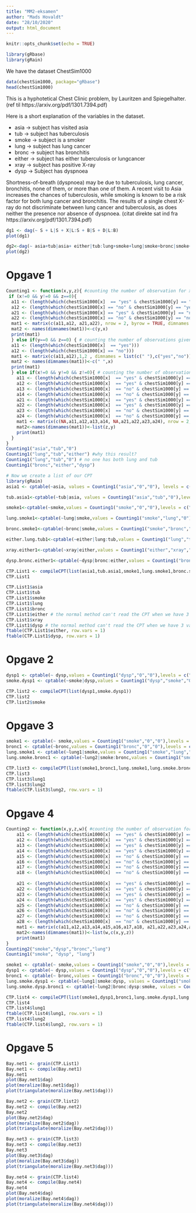```yaml
---
title: "MM2-eksamen"
author: "Mads Hovaldt"
date: "28/10/2020"
output: html_document
---
```


```r
knitr::opts_chunk$set(echo = TRUE)
```

```r
library(gRbase)
library(gRain)
```

We have the dataset ChestSim1000
```r
data(chestSim1000, package="gRbase")
head(chestSim1000)
```

This is a hyphotetical Chest Clinic problem, by Lauritzen and Spiegelhalter. (ref til https://arxiv.org/pdf/1301.7394.pdf)

Here is a short explanation of the variables in the dataset.

* asia $\rightarrow$ subject has visited asia
* tub $\rightarrow$ subject has tuberculosis
* smoke $\rightarrow$ subject is a smoker
* lung $\rightarrow$ subject has lung cancer
* bronc $\rightarrow$ subject has bronchitis
* either $\rightarrow$ subject has either tuberculosis or lungcancer
* xray $\rightarrow$ subject has positive X-ray
* dysp $\rightarrow$ Subject has dyspnoea

Shortness-of-breath (dyspnoea) may be due to tuberculosis, lung cancer, bronchitis, none of them, or more than one of them. A recent visit to Asia increases the chances of tuberculosis, while smoking is known to be a risk factor for both lung cancer and bronchitis. The results of a single chest X-ray do not discriminate between lung cancer and tuberculosis, as does neither the presence nor absence of dyspnoea. (citat direkte sat ind fra https://arxiv.org/pdf/1301.7394.pdf)

```r
dg1 <- dag(~ S + L|S + X|L:S + B|S + D|L:B)
plot(dg1)
```




```r
dg2<-dag(~ asia+tub|asia+ either|tub:lung+smoke+lung|smoke+bronc|smoke+dysp|either:bronc+xray|either)
plot(dg2)
```


# Opgave 1 
```r


Counting1 <- function(x,y,z){ #counting the number of observation for x and y
 if (x!=0 && y!=0 && z==0){
  a11 <- (length(which(chestSim1000[x]  == "yes" & chestSim1000[y] == "yes")))
  a12 <- (length(which(chestSim1000[x] == "no" & chestSim1000[y] == "yes")))
  a21 <- (length(which(chestSim1000[x] == "yes" & chestSim1000[y] == "no")))
  a22 <- (length(which(chestSim1000[x] == "no" & chestSim1000[y] == "no")))
  mat1 <- matrix(c(a11,a12, a21,a22), nrow = 2, byrow = TRUE, dimnames = list(c("yes","no"),c("yes","no")))
  mat2 <- names(dimnames(mat1))<-c(y,x)
  print(mat1)
  } else if(y==0 && z==0) { # counting the number of observations given x and y=0
  a11 <- (length(which(chestSim1000[x]  == "yes")))
  a12 <- (length(which(chestSim1000[x] == "no")))
  mat1 <- matrix(c(a11,a12),1,2 , dimnames = list(c(" "),c("yes","no")))
  mat2 <- names(dimnames(mat1))<-c(" ",x)
  print(mat1)
  } else if(x!=0 && y!=0 && z!=0){ # counting the number of observations given x,y and z
    a11 <- (length(which(chestSim1000[x]  == "yes" & chestSim1000[y] == "yes" & chestSim1000[z] == "yes")))
    a12 <- (length(which(chestSim1000[x]  == "yes" & chestSim1000[y] == "no" & chestSim1000[z] == "yes")))
    a13 <- (length(which(chestSim1000[x]  == "no" & chestSim1000[y] == "yes" & chestSim1000[z] == "yes")))
    a14 <- (length(which(chestSim1000[x]  == "no" & chestSim1000[y] == "no" & chestSim1000[z] == "yes")))
    a21 <- (length(which(chestSim1000[x]  == "yes" & chestSim1000[y] == "yes" & chestSim1000[z] == "no")))
    a22 <- (length(which(chestSim1000[x]  == "yes" & chestSim1000[y] == "no" & chestSim1000[z] == "no")))
    a23 <- (length(which(chestSim1000[x]  == "no" & chestSim1000[y] == "yes" & chestSim1000[z] == "no")))
    a24 <- (length(which(chestSim1000[x]  == "no" & chestSim1000[y] == "no" & chestSim1000[z] == "no")))
    mat1 <- matrix(c(NA,a11,a12,a13,a14, NA,a21,a22,a23,a24), nrow = 2, byrow = TRUE, dimnames = list(c("yes","no"),c(x,"yes/ yes","no/yes","yes/no","no/no")))
    mat2<-names(dimnames(mat1))<-list(z,y)
    print(mat1)
  }
}
Counting1("asia","tub","0")
Counting1("lung","tub","either") #why this result?
Counting1("lung","tub","0") # no one has both lung and tub 
Counting1("bronc","either","dysp")

# Now we create a list of our CPT
library(gRain)
asia1 <- cptable(~asia, values = Counting1("asia","0","0"), levels = c("yes","no"))

tub.asia1<-cptable(~tub|asia, values = Counting1("asia","tub","0"),levels = c("yes","no"))

smoke1<-cptable(~smoke,values = Counting1("smoke","0","0"),levels = c("yes","no"))

lung.smoke1<-cptable(~lung|smoke,values = Counting1("smoke","lung","0"),levels = c("yes","no"))

bronc.smoke1<-cptable(~bronc|smoke,values = Counting1("smoke","bronc","0"),levels = c("yes","no"))

either.lung.tub1<-cptable(~either|lung:tub,values = Counting1("lung","tub","either")[,2:5],levels = c("yes","no")) 

xray.either1<-cptable(~xray|either,values = Counting1("either","xray","0"),levels = c("yes","no"))

dysp.bronc.either1<-cptable(~dysp|bronc:either,values = Counting1("bronc","either","dysp")[,2:5],levels = c("yes","no"))

CTP.List1 <- compileCPT(list(asia1,tub.asia1,smoke1,lung.smoke1,bronc.smoke1,either.lung.tub1,xray.either1,dysp.bronc.either1))
CTP.List1

CTP.List1$asia
CTP.List1$tub
CTP.List1$smoke
CTP.List1$lung
CTP.List1$bronc
CTP.List1$either # the normal method can't read the CPT when we have 3 variables
CTP.List1$xray
CTP.List1$dysp # the normal method can't read the CPT when we have 3 variables
ftable(CTP.List1$either, row.vars = 1)
ftable(CTP.List1$dysp, row.vars = 1)

```

# Opgave 2
```r
dysp1 <- cptable(~ dysp,values = Counting1("dysp","0","0"),levels = c("yes","no"))
smoke.dysp1 <- cptable(~smoke|dysp,values = Counting1("dysp","smoke","0"),levels = c("yes","no"))

CTP.list2 <- compileCPT(list(dysp1,smoke.dysp1))
CTP.list2
CTP.list2$smoke
```

# Opgave 3
```r
smoke1 <- cptable(~ smoke,values = Counting1("smoke","0","0"),levels = c("yes","no"))
bronc1 <- cptable(~bronc,values = Counting1("bronc","0","0"),levels = c("yes","no"))
lung.smoke1 <- cptable(~lung1|smoke,values = Counting1("smoke","lung","0"),levels = c("yes","no"))
lung.smoke.bronc1 <- cptable(~lung2|smoke:bronc,values = Counting1("smoke","bronc","lung")[,2:5],levels = c("yes","no"))

CTP.list3 <- compileCPT(list(smoke1,bronc1,lung.smoke1,lung.smoke.bronc1))
CTP.list3
CTP.list3$lung1
CTP.list3$lung2
ftable(CTP.list3$lung2, row.vars = 1)
```

# Opgave 4
```r
Counting2 <- function(x,y,z,w){ #counting the number of observation for x and y
    a11 <- (length(which(chestSim1000[x]  == "yes" & chestSim1000[y] == "yes" & chestSim1000[z] == "yes" & chestSim1000[w] == "yes")))
    a12 <- (length(which(chestSim1000[x]  == "yes" & chestSim1000[y] == "yes" & chestSim1000[z] == "no" & chestSim1000[w] == "yes")))
    a13 <- (length(which(chestSim1000[x]  == "yes" & chestSim1000[y] == "no" & chestSim1000[z] == "yes" & chestSim1000[w] == "yes")))
    a14 <- (length(which(chestSim1000[x]  == "yes" & chestSim1000[y] == "no" & chestSim1000[z] == "no" & chestSim1000[w] == "yes")))
    a15 <- (length(which(chestSim1000[x]  == "no" & chestSim1000[y] == "yes" & chestSim1000[z] == "yes" & chestSim1000[w] == "yes")))
    a16 <- (length(which(chestSim1000[x]  == "no" & chestSim1000[y] == "yes" & chestSim1000[z] == "no" & chestSim1000[w] == "yes")))
    a17 <- (length(which(chestSim1000[x]  == "no" & chestSim1000[y] == "no" & chestSim1000[z] == "yes" & chestSim1000[w] == "yes")))
    a18 <- (length(which(chestSim1000[x]  == "no" & chestSim1000[y] == "no" & chestSim1000[z] == "no" & chestSim1000[w] == "yes")))
    
    a21 <- (length(which(chestSim1000[x]  == "yes" & chestSim1000[y] == "yes" & chestSim1000[z] == "yes" & chestSim1000[w] == "no")))
    a22 <- (length(which(chestSim1000[x]  == "yes" & chestSim1000[y] == "yes" & chestSim1000[z] == "no" & chestSim1000[w] == "no")))
    a23 <- (length(which(chestSim1000[x]  == "yes" & chestSim1000[y] == "no" & chestSim1000[z] == "yes" & chestSim1000[w] == "no")))
    a24 <- (length(which(chestSim1000[x]  == "yes" & chestSim1000[y] == "no" & chestSim1000[z] == "no" & chestSim1000[w] == "no")))
    a25 <- (length(which(chestSim1000[x]  == "no" & chestSim1000[y] == "yes" & chestSim1000[z] == "yes" & chestSim1000[w] == "no")))
    a26 <- (length(which(chestSim1000[x]  == "no" & chestSim1000[y] == "yes" & chestSim1000[z] == "no" & chestSim1000[w] == "no")))
    a27 <- (length(which(chestSim1000[x]  == "no" & chestSim1000[y] == "no" & chestSim1000[z] == "yes" & chestSim1000[w] == "no")))
    a28 <- (length(which(chestSim1000[x]  == "no" & chestSim1000[y] == "no" & chestSim1000[z] == "no" & chestSim1000[w] == "no")))
    mat1 <- matrix(c(a11,a12,a13,a14,a15,a16,a17,a18, a21,a22,a23,a24,a25,a26,a27,a28), nrow = 2, byrow = TRUE, dimnames = list(c("yes","no"),c("yyy","nyy","yny","nny","yyn","nyn","ynn","nnn")))
    mat2<-names(dimnames(mat1))<-list(w,c(x,y,z))
    print(mat1)
}
Counting2("smoke","dysp","bronc","lung")
Counting1("smoke", "dysp", "lung")

smoke1 <- cptable(~ smoke,values = Counting1("smoke","0","0"),levels = c("yes","no"))
dysp1 <- cptable(~ dysp,values = Counting1("dysp","0","0"),levels = c("yes","no"))
bronc1 <- cptable(~ bronc,values = Counting1("bronc","0","0"),levels = c("yes","no"))
lung.smoke.dysp1 <- cptable(~lung1|smoke:dysp, values = Counting1("smoke", "dysp", "lung")[,2:5],levels = c("yes","no"))
lung.smoke.dysp.bronc1 <- cptable(~lung2|bronc:dysp:smoke, values = Counting2("bronc","dysp","smoke","lung"),levels = c("yes", "no"))

CTP.list4 <- compileCPT(list(smoke1,dysp1,bronc1,lung.smoke.dysp1,lung.smoke.dysp.bronc1))
CTP.list4
CTP.list4$lung1
ftable(CTP.list4$lung1, row.vars = 1)
CTP.list4$lung2
ftable(CTP.list4$lung2, row.vars = 1)


```

# Opgave 5
```r
Bay.net1 <- grain(CTP.List1)
Bay.net1 <- compile(Bay.net1)
Bay.net1
plot(Bay.net1$dag)
plot(moralize(Bay.net1$dag))
plot(triangulate(moralize(Bay.net1$dag)))

Bay.net2 <- grain(CTP.list2)
Bay.net2 <- compile(Bay.net2)
Bay.net2
plot(Bay.net2$dag)
plot(moralize(Bay.net2$dag))
plot(triangulate(moralize(Bay.net2$dag)))

Bay.net3 <- grain(CTP.list3)
Bay.net3 <- compile(Bay.net3)
Bay.net3
plot(Bay.net3$dag)
plot(moralize(Bay.net3$dag))
plot(triangulate(moralize(Bay.net3$dag)))

Bay.net4 <- grain(CTP.list4)
Bay.net4 <- compile(Bay.net4)
Bay.net4
plot(Bay.net4$dag)
plot(moralize(Bay.net4$dag))
plot(triangulate(moralize(Bay.net4$dag)))
```


















